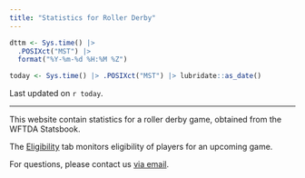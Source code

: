 ```yaml
---
title: "Statistics for Roller Derby"
---
```


```r
dttm <- Sys.time() |> 
  .POSIXct("MST") |> 
  format("%Y-%m-%d %H:%M %Z")

today <- Sys.time() |> .POSIXct("MST") |> lubridate::as_date()
```


Last updated on `r today`.

---

This website contain statistics for a roller derby game, obtained from the WFTDA Statsbook.

The [Eligibility](eligibility.html) tab monitors eligibility of players for an upcoming game.

For questions, please contact us [via email](contact.qmd).
